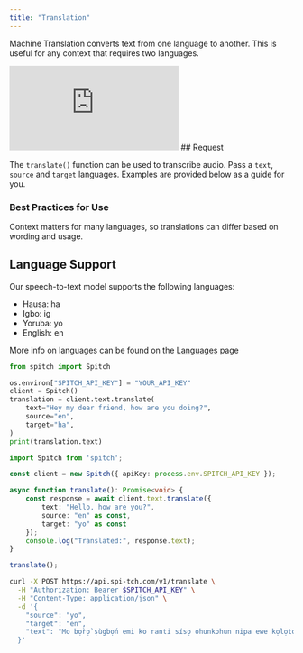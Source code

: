 ```yaml
---
title: "Translation"
---
```


Machine Translation converts text from one language to another. This is useful for any context that requires two languages.

<iframe
  className="w-full aspect-video rounded-xl"
  src="https://www.youtube.com/embed/yep7BFCffqc?si=BOVW9syAZvmQt54O"
  title="Language Translation in Spitch"
  frameBorder="0"
  allow="accelerometer; autoplay; clipboard-write; encrypted-media; gyroscope; picture-in-picture"
  allowFullScreen
></iframe>
## Request

The `translate()` function can be used to transcribe audio. Pass a `text`, `source` and `target` languages.
Examples are provided below as a guide for you.

### Best Practices for Use
<Info>
  Context matters for many languages, so translations can differ based on wording and usage.
</Info>

## Language Support

Our speech-to-text model supports the following languages:

- Hausa: ha
- Igbo: ig
- Yoruba: yo
- English: en

More info on languages can be found on the [Languages](/concepts/languages) page



<CodeGroup dropdown>

```python Python
from spitch import Spitch

os.environ["SPITCH_API_KEY"] = "YOUR_API_KEY"
client = Spitch()
translation = client.text.translate(
    text="Hey my dear friend, how are you doing?",
    source="en",
    target="ha",
)
print(translation.text)
```

```typescript TypeScript
import Spitch from 'spitch';

const client = new Spitch({ apiKey: process.env.SPITCH_API_KEY });

async function translate(): Promise<void> {
    const response = await client.text.translate({
        text: "Hello, how are you?",
        source: "en" as const,
        target: "yo" as const
    });
    console.log("Translated:", response.text);
}

translate();
```

```bash cURL
curl -X POST https://api.spi-tch.com/v1/translate \
  -H "Authorization: Bearer $SPITCH_API_KEY" \
  -H "Content-Type: application/json" \
  -d '{
    "source": "yo",
    "target": "en",
    "text": "Mo bọ̀rọ̀ ṣùgbọ́n emi ko ranti sísọ ohunkohun nipa ewe kọlọtọ, emi ni àwọn ṣe ede nla emi ko ni àwọn ijiroro ẹni-kọọkan tabi iranti ati pe emi ko ni idaduro alaye lati àwọn ibaraẹnisọrọ tẹlẹ, ni igba kọọkan ti o ba ni ijiroro tuntun ti o ba fẹ lati mọ nkan nipa ewe kọlọtọ emi yoo ni idunnu lati gbiyanju lati ranlọwọ pẹlu iyẹnì olèbiribiri miiran lẹyin ẹ̀hin."
  }'
  ```

</CodeGroup>